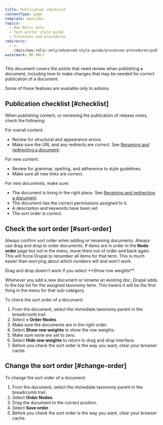 ```yaml
---
title: Publication checklist
contentType: page
template: basicDoc
topics:
  - New Relic only
  - Tech writer style guide
  - Processes and procedures
redirects:
  - >-
    /docs/new-relic-only/advanced-style-guide/processes-procedures/publication-checklist
watermark: NR ONLY
---
```


This document covers the points that need review when publishing a document, including how to make changes that may be needed for correct publication of a document.

<Callout variant="tip">
  Some of these features are available only to admins.
</Callout>

## Publication checklist [#checklist]

When publishing content, or reviewing the publication of release notes, check the following:

For overall content:

* Review for structural and appearance errors.
* Make sure the URL and any redirects are correct. See [Renaming and redirecting a document](/docs/new-relic-only/advanced-style-guide/processes-procedures/renaming-redirecting-document).

For new content:

* Review for grammar, spelling, and adherence to style guidelines.
* Make sure all new links are correct.

For new documents, make sure:

* The document is living in the right place. See [Renaming and redirecting a document](/docs/new-relic-only/advanced-style-guide/processes-procedures/renaming-redirecting-document).
* The document has the correct permissions assigned to it.
* A description and keywords have been set.
* The sort order is correct.

## Check the sort order [#sort-order]

Always confirm sort order when adding or renaming documents. Always use drag and drop to order documents. If items are in order in the **Node order** page but not in the menu, move them out of order and back again. This will force Drupal to renumber all items for that term. This is much easier than worrying about which numbers will and won't work.

<Callout variant="important">
  Drag and drop doesn't work if you select **Show row weights**.
</Callout>

Whenever you add a new document or rename an existing doc, Drupal adds to the top list for the assigned taxonomy term. This means it will be the first thing in the menu for that sub-category.

To check the sort order of a document:

1. From the document, select the immediate taxonomy parent in the breadcrumb trail.
2. Select **> Order Nodes**.
3. Make sure the documents are in the right order.
4. Select **Show row weights** to show the row weights.
5. Make sure none are set to zero.
6. Select **Hide row weights** to return to drag and drop interface.
7. Before you check the sort order is the way you want, clear your browser cache.

## Change the sort order [#change-order]

To change the sort order of a document:

1. From the document, select the immediate taxonomy parent in the breadcrumb trail.
2. Select **Order Nodes**.
3. Drag the document to the correct position.
4. Select **Save order**.
5. Before you check the sort order is the way you want, clear your browser cache.
